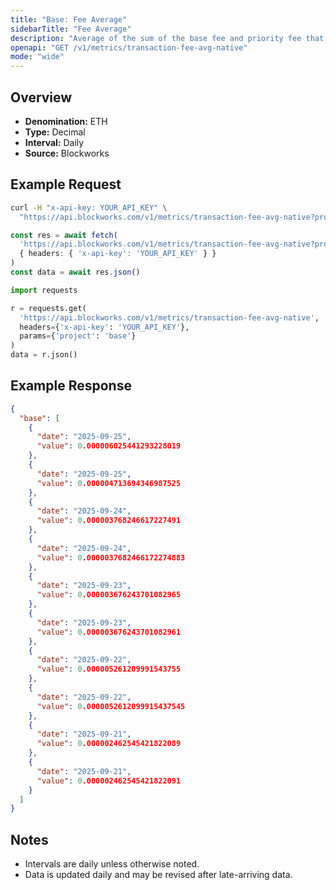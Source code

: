 ```yaml
---
title: "Base: Fee Average"
sidebarTitle: "Fee Average"
description: "Average of the sum of the base fee and priority fee that day in native chain token"
openapi: "GET /v1/metrics/transaction-fee-avg-native"
mode: "wide"
---
```


## Overview

- **Denomination:** ETH
- **Type:** Decimal
- **Interval:** Daily
- **Source:** Blockworks

## Example Request

<CodeGroup>

```bash cURL
curl -H "x-api-key: YOUR_API_KEY" \
  "https://api.blockworks.com/v1/metrics/transaction-fee-avg-native?project=base"
```

```typescript TypeScript
const res = await fetch(
  'https://api.blockworks.com/v1/metrics/transaction-fee-avg-native?project=base',
  { headers: { 'x-api-key': 'YOUR_API_KEY' } }
)
const data = await res.json()
```

```python Python
import requests

r = requests.get(
  'https://api.blockworks.com/v1/metrics/transaction-fee-avg-native',
  headers={'x-api-key': 'YOUR_API_KEY'},
  params={'project': 'base'}
)
data = r.json()
```

</CodeGroup>

## Example Response

```json
{
  "base": [
    {
      "date": "2025-09-25",
      "value": 0.000006025441293228019
    },
    {
      "date": "2025-09-25",
      "value": 0.000004713694346987525
    },
    {
      "date": "2025-09-24",
      "value": 0.000003768246617227491
    },
    {
      "date": "2025-09-24",
      "value": 0.0000037682466172274883
    },
    {
      "date": "2025-09-23",
      "value": 0.000003676243701082965
    },
    {
      "date": "2025-09-23",
      "value": 0.000003676243701082961
    },
    {
      "date": "2025-09-22",
      "value": 0.000005261209991543755
    },
    {
      "date": "2025-09-22",
      "value": 0.0000052612099915437545
    },
    {
      "date": "2025-09-21",
      "value": 0.000002462545421822089
    },
    {
      "date": "2025-09-21",
      "value": 0.000002462545421822091
    }
  ]
}
```

## Notes
- Intervals are daily unless otherwise noted.
- Data is updated daily and may be revised after late-arriving data.